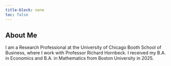 ```yaml
---
title-block: none
toc: false
---
```


## About Me

I am a Research Professional at the University of Chicago Booth School of Business, where I work with Professor Richard Hornbeck. I received my B.A. in Economics and B.A. in Mathematics from Boston University in 2025. 
